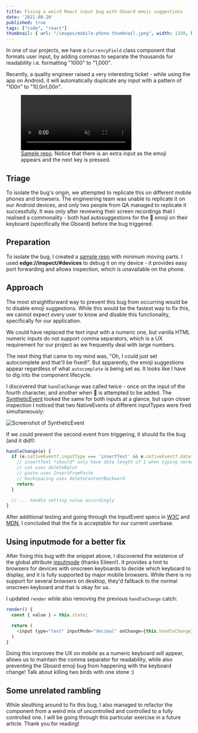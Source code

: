 ```yaml
---
title: Fixing a weird React input bug with Gboard emoji suggestions
date: '2021-08-20'
published: true
tags: ["code", "react"]
thumbnail: { url: "/images/mobile-phone-thumbnail.jpeg", width: 1350, height: 900 }
---
```

In one of our projects, we have a `CurrencyField` class component that formats user input, by adding commas to separate the thousands for readability i.e. formatting "1000" to "1,000".

Recently, a quality engineer raised a very interesting ticket - while using the app on Android, it will automatically duplicate any input with a pattern of "100n" to "10,0n1,00n".

<figure>
  <video autoplay muted loop>
    <source src="/videos/react-input-with-gboard-emoji-bug.mp4" />
  </video>
  <figcaption>
    <a href="https://github.com/causztic/react-testbed/tree/gboard-autocompletion-bug" rel='nofollow noreferrer noopener' target='_blank'>Sample repo</a>. Notice that there is an extra input as the emoji appears and the next key is pressed.
  </figcaption>
</figure>

## Triage

To isolate the bug's origin, we attempted to replicate this on different mobile phones and browsers. The engineering team was unable to replicate it on our Android devices, and only two people from QA managed to replicate it successfully. It was only after reviewing their screen recordings that I realised a commonality - both had autosuggestions for the 💯 emoji on their keyboard (specifically the Gboard) before the bug triggered.

## Preparation

To isolate the bug, I created a [sample repo](https://github.com/causztic/react-testbed/tree/gboard-autocompletion-bug) with minimum moving parts. I used **edge://inspect/#devices** to debug it on my device - it provides easy port forwarding and allows inspection, which is unavailable on the phone.

## Approach

The most straightforward way to prevent this bug from occurring would be to disable emoji suggestions. While this would be the fastest way to fix this, we cannot expect every user to know and disable this functionality, specifically for our application.

We could have replaced the text input with a numeric one, but vanilla HTML numeric inputs do not support comma separators, which is a UX requirement for our project as we frequently deal with large numbers.

The next thing that came to my mind was, "Oh, I could just set autocomplete and that'll be fixed!". But apparently, the emoji suggestions appear regardless of what `autocomplete` is being set as. It looks like I have to dig into the component lifecycle.

I discovered that `handleChange` was called twice - once on the input of the fourth character, and another when 💯 is attempted to be added. The [SyntheticEvent](https://reactjs.org/docs/events.html) looked the same for both inputs at a glance, but upon closer inspection I noticed that two NativeEvents of different inputTypes were fired simultaneously:

![Screenshot of SyntheticEvent](/images/react-input-with-gboard-emoji-bug.png)

If we could prevent the second event from triggering, it should fix the bug (and it did!):

```js
handleChange(e) {
  if (e.nativeEvent?.inputType === 'insertText' && e.nativeEvent?.data?.length > 1) {
    // insertText *should* only have data length of 1 when typing normally
    // cut uses deleteByCut
    // paste uses InsertFromPaste
    // backspacing uses deleteContentBackward
    return;
  }

  // ... handle setting value accordingly
}
```

After additional testing and going through the InputEvent specs in [W3C](https://www.w3.org/TR/input-events-1/) and [MDN](https://developer.mozilla.org/en-US/docs/Web/API/InputEvent/inputType), I concluded that the fix is acceptable for our current userbase.

## Using inputmode for a better fix

After fixing this bug with the snippet above, I discovered the existence of the global attribute [inputmode](https://developer.mozilla.org/en-US/docs/Web/HTML/Global_attributes/inputmode) (thanks Eileen!). It provides a hint to browsers for devices with onscreen keyboards to decide which keyboard to display, and it is fully supported by major mobile browsers. While there is no support for several browsers on desktop, they'd fallback to the normal onscreen keyboard and that is okay for us.

I updated `render` while also removing the previous `handleChange` catch:

```js
render() {
  const { value } = this.state;

  return (
    <input type="text" inputMode="decimal" onChange={this.handleChange} value={value} />
  )
}
```

Doing this improves the UX on mobile as a numeric keyboard will appear, allows us to maintain the comma separator for readability, while also preventing the Gboard emoji bug from happening with the keyboard change! Talk about killing two birds with one stone :)

## Some unrelated rambling

While sleuthing around to fix this bug, I also managed to refactor the component from a weird mix of uncontrolled and controlled to a fully controlled one. I will be going through this particular exercise in a future article. Thank you for reading!

